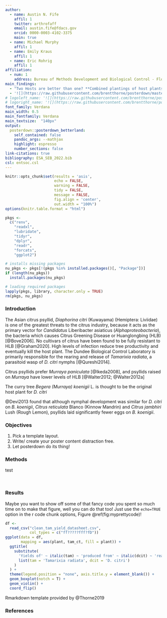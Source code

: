 ---
author:
  - name: Austin N. Fife
    affil: 1
    twitter: arthrofaff
    email: austin.fife@fdacs.gov
    orcid: 0000-0003-4102-3375
    main: true
  - name: Michael Murphy
    affil: 1
  - name: Emily Kraus
    affil: 1
  - name: Eric Rohrig
    affil: 1
affiliation:
  - num: 1
    address: Bureau of Methods Development and Biological Control - Florida Department of Agriculture and Consumer Services - Division of Plant Industry
main_findings:
  - "Two Hosts are better than one? **Combined plantings of host plants** Orange Jasmine and Curry Tree **produces more parasitoid wasps** (*Tamarixia radiata* Waterson [Hymenoptera Eulophidae]) on average **than either plant alone**"
  - '![](https://raw.githubusercontent.com/brentthorne/posterdown/master/images/betterhexlogo.png){.main_pic}'
# logoleft_name: '![](https://raw.githubusercontent.com/brentthorne/posterdown/master/images/qr-code-black.png){.main-img-left}'
# logoright_name: '![](https://raw.githubusercontent.com/brentthorne/posterdown/master/images/betterhexlogo.png){.main-img-right}'
font_family: Verdana
main_width: 0.5
main_fontfamily: Verdana
main_textsize:	"140px"
output: 
  posterdown::posterdown_betterland:
    self_contained: false
    pandoc_args: --mathjax
    highlight: espresso
    number_sections: false
link-citations: true
bibliography: ESA_SEB_2022.bib
csl: entsoc.csl
---

```{r, include=FALSE}
knitr::opts_chunk$set(results = 'asis',
                      echo = FALSE,
                      warning = FALSE,
                      tidy = FALSE,
                      message = FALSE,
                      fig.align = 'center',
                      out.width = "100%")
options(knitr.table.format = "html") 

pkgs <-
  c("renv",
    "readxl",
    "lubridate",
    "tidyr",
    "dplyr",
    "readr",
    "forcats",
    "ggplot2")

# installs missing packages
nu_pkgs <- pkgs[!(pkgs %in% installed.packages()[, "Package"])]
if (length(nu_pkgs))
  install.packages(nu_pkgs)

# loading required packages
lapply(pkgs, library, character.only = TRUE)
rm(pkgs, nu_pkgs)
```

### Introduction

The Asian citrus psyllid, *Diaphorina citri* (Kuwayama) (Hemiptera: Liviidae) is one of the greatest threats to the citrus industry, because it acts as the primary vector for *Candidatus* Liberibacter asiaticus (*Alphaproteobacteria*), the bacteria which causes Citrus Greening Disease or Huanglongbing (HLB) [@Bove2006]. No cultivars of citrus have been found to be fully resistant to HLB [@Graham2020]. High levels of infection reduce tree productivity and eventually kill the host plant. The Dundee Biological Control Laboratory is primarily responsible for the rearing and release of *Tamarixia radiata*, a parasitoid wasp of *D. citri* nymphs [@Qureshi2014].


Citrus psyllids prefer *Murraya paniculata* [@Ikeda2008], and psyllids raised on *Murraya* have lower levels of HLB [@Walter2012; @Walter2012a]

The curry tree *Begera (Murraya) koenigii* L. is thought to be the original host plant for *D. citri*


@Devi2013 found that although nymphal development was similar for  *D. citri* on *B. koenigii*, *Citrus reticulata* Blanco (Kinnow Mandrin) and *Citrus jambhiri* Lush (Rough Lemon), psyllids laid significantly fewer eggs on *B. koenigii*.

### Objectives

1. Pick a template layout.
2. Write/ create your poster content distraction free.
3. Let posterdown do its thing!

### Methods

test

<br>

### Results

Maybe you want to show off some of that fancy code you spent so much time on to make that figure, well you can do that too! Just use the `echo=TRUE` option in the r code chunk options, Figure \@ref(fig:myprettycode)!

```{r plot, echo=FALSE,collapse=TRUE, fig.cap='Boxplots, so hot right now!', out.width="80%"}
df <-
  read_csv("clean_tam_yield_datasheet.csv",
           col_types = c("ff?????fff?fD"))
ggplot(data = df,
       mapping = aes(plant, tam_ct, fill = plant)) +
  ggtitle(
    substitute(
      'Yields of' ~ italic(tam) ~ 'produced from' ~ italic(dcit) ~ 'reared on different hosts',
      list(tam = 'Tamarixia radiata', dcit = 'D. citri')
    )
  ) +
  theme(legend.position = "none", axis.title.y = element_blank()) +
  geom_boxplot(notch = T) +
  geom_violin() +
  coord_flip()
```

<!-- How about a neat table of data? See, Table \@ref(tab:iristable): -->

<!-- ```{r, iristable} -->
<!-- knitr::kable( -->
<!--   iris[1:8,1:5], format = "html", -->
<!--   caption = "A table made with the **knitr::kable** function.", -->
<!--   align = "c", col.names = c("Sepal <br> Length", -->
<!--                              "Sepal <br> Width", -->
<!--                              "Petal <br> Length", -->
<!--                              "Petal <br> Width", -->
<!--                              "Species"), -->
<!--   escape = FALSE) -->
<!-- ``` -->

Rmarkdown template provided by @Thorne2019

### References
